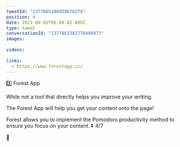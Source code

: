 ```yaml
---
tweetId: "1377865386058678278"
position: 4
date: 2021-04-02T06:08:02.000Z
type: tweet
conversationId: "1377865382770409473"
images:
  
videos:
  
links:
  - https://www.forestapp.cc/
---
```

3️⃣ Forest App

While not a tool that directly helps you improve your writing.

The Forest App will help you get your content onto the page!

Forest allows you to implement the Pomodoro productivity method to ensure you focus on your content. ⏬ 4/7

🔗 
